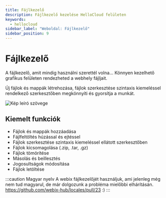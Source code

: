 ```yaml
---
title: Fájlkezelő
description: Fájlkezelő kezelése HelloCloud felületen
keywords:
  - hellocloud
sidebar_label: "Weboldal: Fájlkezelő"
sidebar_position: 9
---
```


# <FontAwesomeIcon icon="fa-duotone fa-file text-primary" /> Fájlkezelő

A fájlkezelő, amit mindig használni szerettél volna... Könnyen kezelhető grafikus felületen rendezheted a webhely fájljait.

Új fájlok és mappák létrehozása, fájlok szerkesztése szintaxis kiemeléssel rendelkező szerkesztőben megkönnyíti és gyorsítja a munkát.

<BrowserWindow url="https://peldaweboldal.hu">
  <img src="https://cdn.hellowp.cloud/hub/hellocloud/hellocloud-037.png" alt="Kép leíró szövege"></img>
</BrowserWindow>

## Kiemelt funkciók

- Fájlok és mappák hozzáadása
- Fájlfeltöltés húzással és ejtéssel
- Fájlok szerkesztése szintaxis kiemeléssel ellátott szerkesztőben
- Fájlok kicsomagolása (.zip, .tar, .gz)
- Fájlok tömörítése
- Másolás és beillesztés
- Jogosultságok módosítása
- Fájlok letöltése

:::caution Magyar nyelv
A webix fájlkezelőjét használjuk, ami jelenleg még nem tud magyarul, de már dolgozunk a probléma mielőbbi elhárításán. https://github.com/webix-hub/locales/pull/23 :)
:::